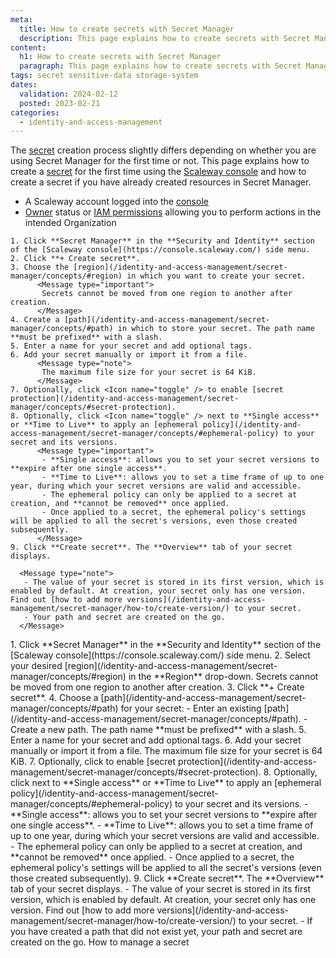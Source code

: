 ```yaml
---
meta:
  title: How to create secrets with Secret Manager
  description: This page explains how to create secrets with Secret Manager
content:
  h1: How to create secrets with Secret Manager
  paragraph: This page explains how to create secrets with Secret Manager
tags: secret sensitive-data storage-system
dates:
  validation: 2024-02-12
  posted: 2023-02-21
categories:
  - identity-and-access-management
---
```


The [secret](/identity-and-access-management/secret-manager/concepts/#secret) creation process slightly differs depending on whether you are using Secret Manager for the first time or not. This page explains how to create a [secret](/identity-and-access-management/secret-manager/concepts/#secret) for the first time using the [Scaleway console](https://console.scaleway.com) and how to create a secret if you have already created resources in Secret Manager.

<Macro id="requirements" />

- A Scaleway account logged into the [console](https://console.scaleway.com)
- [Owner](/identity-and-access-management/iam/concepts/#owner) status or [IAM permissions](/identity-and-access-management/iam/concepts/#permission) allowing you to perform actions in the intended Organization

<Tabs id="install">
  <TabsTab label="Create your first secret">


    1. Click **Secret Manager** in the **Security and Identity** section of the [Scaleway console](https://console.scaleway.com/) side menu.
    2. Click **+ Create secret**.
    3. Choose the [region](/identity-and-access-management/secret-manager/concepts/#region) in which you want to create your secret.
          <Message type="important">
           Secrets cannot be moved from one region to another after creation.
          </Message>
    4. Create a [path](/identity-and-access-management/secret-manager/concepts/#path) in which to store your secret. The path name **must be prefixed** with a slash.
    5. Enter a name for your secret and add optional tags.
    6. Add your secret manually or import it from a file.
          <Message type="note">
           The maximum file size for your secret is 64 KiB.
          </Message>
    7. Optionally, click <Icon name="toggle" /> to enable [secret protection](/identity-and-access-management/secret-manager/concepts/#secret-protection).
    8. Optionally, click <Icon name="toggle" /> next to **Single access** or **Time to Live** to apply an [ephemeral policy](/identity-and-access-management/secret-manager/concepts/#ephemeral-policy) to your secret and its versions.
          <Message type="important">
           - **Single access**: allows you to set your secret versions to **expire after one single access**.
           - **Time to Live**: allows you to set a time frame of up to one year, during which your secret versions are valid and accessible.
           - The ephemeral policy can only be applied to a secret at creation, and **cannot be removed** once applied.
           - Once applied to a secret, the ephemeral policy's settings will be applied to all the secret's versions, even those created subsequently.
          </Message>
    9. Click **Create secret**. The **Overview** tab of your secret displays.

      <Message type="note">
       - The value of your secret is stored in its first version, which is enabled by default. At creation, your secret only has one version. Find out [how to add more versions](/identity-and-access-management/secret-manager/how-to/create-version/) to your secret.
       - Your path and secret are created on the go.
      </Message>

  </TabsTab>
  <TabsTab label="Create more secrets">
    1. Click **Secret Manager** in the **Security and Identity** section of the [Scaleway console](https://console.scaleway.com/) side menu.
    2. Select your desired [region](/identity-and-access-management/secret-manager/concepts/#region) in the **Region** drop-down.
          <Message type="important">
           Secrets cannot be moved from one region to another after creation.
          </Message>
    3. Click **+ Create secret**.
    4. Choose a [path](/identity-and-access-management/secret-manager/concepts/#path) for your secret:
        - Enter an existing [path](/identity-and-access-management/secret-manager/concepts/#path).
        - Create a new path. The path name **must be prefixed** with a slash.
    5. Enter a name for your secret and add optional tags.
    6. Add your secret manually or import it from a file.
          <Message type="note">
           The maximum file size for your secret is 64 KiB.
          </Message>
    7. Optionally, click <Icon name="toggle" /> to enable [secret protection](/identity-and-access-management/secret-manager/concepts/#secret-protection).
    8. Optionally, click <Icon name="toggle" /> next to **Single access** or **Time to Live** to apply an [ephemeral policy](/identity-and-access-management/secret-manager/concepts/#ephemeral-policy) to your secret and its versions.
          <Message type="important">
           - **Single access**: allows you to set your secret versions to **expire after one single access**.
           - **Time to Live**: allows you to set a time frame of up to one year, during which your secret versions are valid and accessible.
           - The ephemeral policy can only be applied to a secret at creation, and **cannot be removed** once applied.
           - Once applied to a secret, the ephemeral policy's settings will be applied to all the secret's versions (even those created subsequently).
          </Message>
    9. Click **Create secret**. The **Overview** tab of your secret displays.
        <Message type="note">
         - The value of your secret is stored in its first version, which is enabled by default. At creation, your secret only has one version. Find out [how to add more versions](/identity-and-access-management/secret-manager/how-to/create-version/) to your secret.
         - If you have created a path that did not exist yet, your path and secret are created on the go.
       </Message>

  </TabsTab>
</Tabs>


<Navigation title="See also">
  <NextButton to="/identity-and-access-management/secret-manager/how-to/manage-secret/">How to manage a secret</NextButton>
</Navigation>